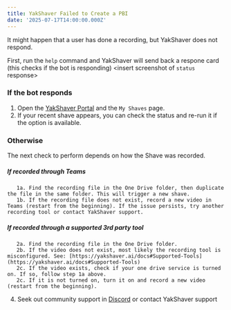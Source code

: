 ```yaml
---
title: YakShaver Failed to Create a PBI
date: '2025-07-17T14:00:00.000Z'
---
```


It might happen that a user has done a recording, but YakShaver does not respond.

First, run the `help` command and YakShaver will send back a respone card (this checks if the bot is responding)
<insert screenshot of `status` response>

### If the bot responds
1. Open the [YakShaver Portal](https://portal.yakshaver.ai) and the `My Shaves` page.  
2. If your recent shave appears, you can check the status and re-run it if the option is available.  

### Otherwise
The next check to perform depends on how the Shave was recorded.

##### If recorded through Teams
       1a. Find the recording file in the One Drive folder, then duplicate the file in the same folder. This will trigger a new shave.
       1b. If the recording file does not exist, record a new video in Teams (restart from the beginning). If the issue persists, try another recording tool or contact YakShaver support.

##### If recorded through a supported 3rd party tool
       2a. Find the recording file in the One Drive folder.
       2b. If the video does not exist, most likely the recording tool is misconfigured. See: [https://yakshaver.ai/docs#Supported-Tools](https://yakshaver.ai/docs#Supported-Tools)
       2c. If the video exists, check if your one drive service is turned on. If so, follow step 1a above. 
       2c. If it is not turned on, turn it on and record a new video (restart from the beginning).
       
4. Seek out community support in [Discord](https://discord.gg/Jp9dyxKFjR) or contact YakShaver support
